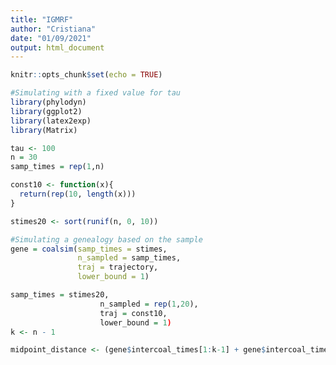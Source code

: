```yaml
---
title: "IGMRF"
author: "Cristiana"
date: "01/09/2021"
output: html_document
---
```


```r
knitr::opts_chunk$set(echo = TRUE)
```

```r
#Simulating with a fixed value for tau
library(phylodyn)
library(ggplot2)
library(latex2exp)
library(Matrix)

tau <- 100
n = 30
samp_times = rep(1,n)

const10 <- function(x){
  return(rep(10, length(x)))
}

stimes20 <- sort(runif(n, 0, 10))

#Simulating a genealogy based on the sample
gene = coalsim(samp_times = stimes, 
               n_sampled = samp_times,
               traj = trajectory, 
               lower_bound = 1)

samp_times = stimes20,
                    n_sampled = rep(1,20),
                    traj = const10,
                    lower_bound = 1)
k <- n - 1

midpoint_distance <- (gene$intercoal_times[1:k-1] + gene$intercoal_times[2:k])/2

```

